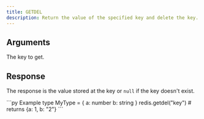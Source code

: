 ```yaml
---
title: GETDEL
description: Return the value of the specified key and delete the key.
---
```



## Arguments 

<ParamField body="key" type="str" required>
  The key to get.
</ParamField>

## Response

<ResponseField  required>

The response is the value stored at the key or `null` if the key doesn't exist.
</ResponseField>

<RequestExample>
```py Example
type MyType = {
    a: number
    b: string
}
redis.getdel<MyType>("key")
# returns {a: 1, b: "2"}
```
</RequestExample>
